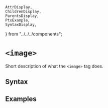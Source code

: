     AttrDisplay,
    ChildrenDisplay,
    ParentsDisplay,
    PtxExample,
    SyntaxDisplay,
} from "../../../components";

# `<image>`

Short description of what the `<image>` tag does.

## Syntax

<SyntaxDisplay name="image" />

## Examples

    